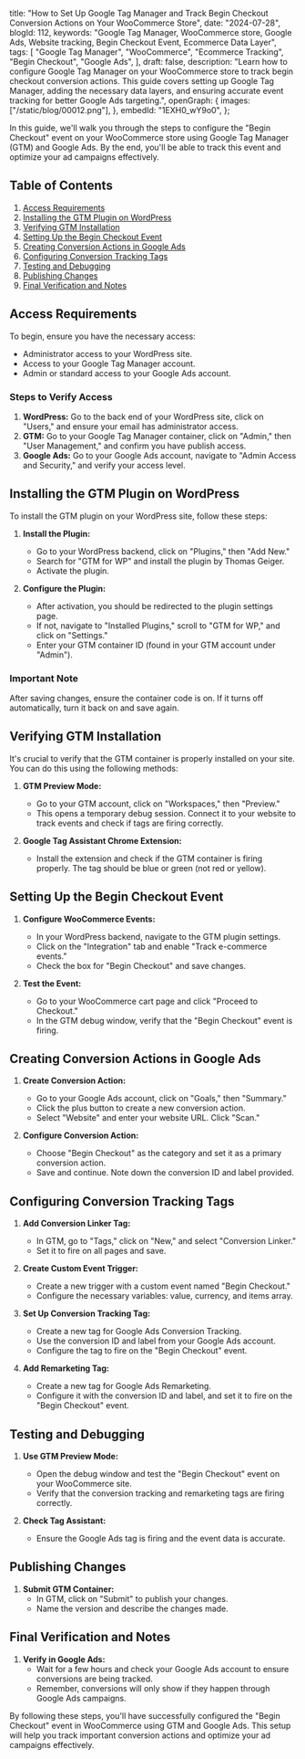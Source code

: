   title:
    "How to Set Up Google Tag Manager and Track Begin Checkout Conversion Actions on Your WooCommerce Store",
  date: "2024-07-28",
  blogId: 112,
  keywords:
    "Google Tag Manager, WooCommerce store, Google Ads, Website tracking, Begin Checkout Event, Ecommerce Data Layer",
  tags: [
    "Google Tag Manager",
    "WooCommerce",
    "Ecommerce Tracking",
    "Begin Checkout",
    "Google Ads",
  ],
  draft: false,
  description:
    "Learn how to configure Google Tag Manager on your WooCommerce store to track begin checkout conversion actions. This guide covers setting up Google Tag Manager, adding the necessary data layers, and ensuring accurate event tracking for better Google Ads targeting.",
  openGraph: {
    images: ["/static/blog/00012.png"],
  },
  embedId: "1EXH0_wY9o0",
};

<BlogHeader metadata={metadata} />

In this guide, we'll walk you through the steps to configure the "Begin Checkout" event on your WooCommerce store using Google Tag Manager (GTM) and Google Ads. By the end, you'll be able to track this event and optimize your ad campaigns effectively.

## Table of Contents

1. [Access Requirements](#access-requirements)
2. [Installing the GTM Plugin on WordPress](#installing-the-gtm-plugin-on-wordpress)
3. [Verifying GTM Installation](#verifying-gtm-installation)
4. [Setting Up the Begin Checkout Event](#setting-up-the-begin-checkout-event)
5. [Creating Conversion Actions in Google Ads](#creating-conversion-actions-in-google-ads)
6. [Configuring Conversion Tracking Tags](#configuring-conversion-tracking-tags)
7. [Testing and Debugging](#testing-and-debugging)
8. [Publishing Changes](#publishing-changes)
9. [Final Verification and Notes](#final-verification-and-notes)

## Access Requirements

To begin, ensure you have the necessary access:

- Administrator access to your WordPress site.
- Access to your Google Tag Manager account.
- Admin or standard access to your Google Ads account.

### Steps to Verify Access

1. **WordPress:** Go to the back end of your WordPress site, click on "Users," and ensure your email has administrator access.
2. **GTM:** Go to your Google Tag Manager container, click on "Admin," then "User Management," and confirm you have publish access.
3. **Google Ads:** Go to your Google Ads account, navigate to "Admin Access and Security," and verify your access level.

## Installing the GTM Plugin on WordPress

To install the GTM plugin on your WordPress site, follow these steps:

1. **Install the Plugin:**

   - Go to your WordPress backend, click on "Plugins," then "Add New."
   - Search for "GTM for WP" and install the plugin by Thomas Geiger.
   - Activate the plugin.

2. **Configure the Plugin:**
   - After activation, you should be redirected to the plugin settings page.
   - If not, navigate to "Installed Plugins," scroll to "GTM for WP," and click on "Settings."
   - Enter your GTM container ID (found in your GTM account under "Admin").

### Important Note

After saving changes, ensure the container code is on. If it turns off automatically, turn it back on and save again.

## Verifying GTM Installation

It's crucial to verify that the GTM container is properly installed on your site. You can do this using the following methods:

1. **GTM Preview Mode:**

   - Go to your GTM account, click on "Workspaces," then "Preview."
   - This opens a temporary debug session. Connect it to your website to track events and check if tags are firing correctly.

2. **Google Tag Assistant Chrome Extension:**
   - Install the extension and check if the GTM container is firing properly. The tag should be blue or green (not red or yellow).

## Setting Up the Begin Checkout Event

1. **Configure WooCommerce Events:**

   - In your WordPress backend, navigate to the GTM plugin settings.
   - Click on the "Integration" tab and enable "Track e-commerce events."
   - Check the box for "Begin Checkout" and save changes.

2. **Test the Event:**
   - Go to your WooCommerce cart page and click "Proceed to Checkout."
   - In the GTM debug window, verify that the "Begin Checkout" event is firing.

## Creating Conversion Actions in Google Ads

1. **Create Conversion Action:**

   - Go to your Google Ads account, click on "Goals," then "Summary."
   - Click the plus button to create a new conversion action.
   - Select "Website" and enter your website URL. Click "Scan."

2. **Configure Conversion Action:**
   - Choose "Begin Checkout" as the category and set it as a primary conversion action.
   - Save and continue. Note down the conversion ID and label provided.

## Configuring Conversion Tracking Tags

1. **Add Conversion Linker Tag:**

   - In GTM, go to "Tags," click on "New," and select "Conversion Linker."
   - Set it to fire on all pages and save.

2. **Create Custom Event Trigger:**

   - Create a new trigger with a custom event named "Begin Checkout."
   - Configure the necessary variables: value, currency, and items array.

3. **Set Up Conversion Tracking Tag:**

   - Create a new tag for Google Ads Conversion Tracking.
   - Use the conversion ID and label from your Google Ads account.
   - Configure the tag to fire on the "Begin Checkout" event.

4. **Add Remarketing Tag:**
   - Create a new tag for Google Ads Remarketing.
   - Configure it with the conversion ID and label, and set it to fire on the "Begin Checkout" event.

## Testing and Debugging

1. **Use GTM Preview Mode:**

   - Open the debug window and test the "Begin Checkout" event on your WooCommerce site.
   - Verify that the conversion tracking and remarketing tags are firing correctly.

2. **Check Tag Assistant:**
   - Ensure the Google Ads tag is firing and the event data is accurate.

## Publishing Changes

1. **Submit GTM Container:**
   - In GTM, click on "Submit" to publish your changes.
   - Name the version and describe the changes made.

## Final Verification and Notes

1. **Verify in Google Ads:**
   - Wait for a few hours and check your Google Ads account to ensure conversions are being tracked.
   - Remember, conversions will only show if they happen through Google Ads campaigns.

By following these steps, you'll have successfully configured the "Begin Checkout" event in WooCommerce using GTM and Google Ads. This setup will help you track important conversion actions and optimize your ad campaigns effectively.
